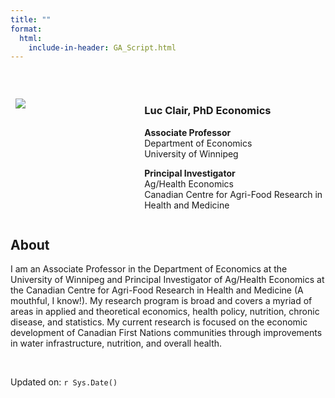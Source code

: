 ```yaml
---
title: ""
format: 
  html: 
    include-in-header: GA_Script.html
---
```


 

::: columns
::: {.column width="40%"}
  ![](3B711248-8DA9-4410-A529-8BB61655CBAC_1_201_a-modified.png)
:::

::: {.column width="60%"}
### Luc Clair, PhD Economics

**Associate Professor**\
Department of Economics\
University of Winnipeg

**Principal Investigator**\
Ag/Health Economics\
Canadian Centre for Agri-Food Research in Health and Medicine
:::
:::

## About

I am an Associate Professor in the Department of Economics at the University of Winnipeg and Principal Investigator of Ag/Health Economics at the Canadian Centre for Agri-Food Research in Health and Medicine (A mouthful, I know!). My research program is broad and covers a myriad of areas in applied and theoretical economics, health policy, nutrition, chronic disease, and statistics. My current research is focused on the economic development of Canadian First Nations communities through improvements in water infrastructure, nutrition, and overall health.

 

Updated on: `r Sys.Date()`
